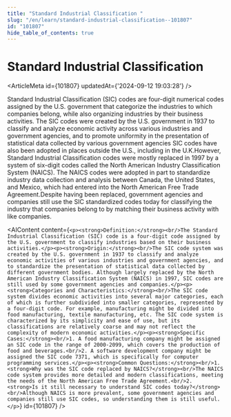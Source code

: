 ```yaml
---
title: "Standard Industrial Classification "
slug: "/en/learn/standard-industrial-classification--101807"
id: "101807"
hide_table_of_contents: true
---
```



# Standard Industrial Classification 

<ArticleMeta id={101807} updatedAt={'2024-09-12 19:03:28'} />
<div className='border-solid border-b border-t-0 my-4 border-[var(--ifm-color-gray-300)]' />

Standard Industrial Classification (SIC) codes are four-digit numerical codes assigned by the U.S. government that categorize the industries to which companies belong, while also organizing industries by their business activities. The SIC codes were created by the U.S. government in 1937 to classify and analyze economic activity across various industries and government agencies, and to promote uniformity in the presentation of statistical data collected by various government agencies SIC codes have also been adopted in places outside the U.S., including in the U.K.However, Standard Industrial Classification codes were mostly replaced in 1997 by a system of six-digit codes called the North American Industry Classification System (NAICS). The NAICS codes were adopted in part to standardize industry data collection and analysis between Canada, the United States, and Mexico, which had entered into the North American Free Trade Agreement.Despite having been replaced, government agencies and companies still use the SIC standardized codes today for classifying the industry that companies belong to by matching their business activity with like companies.

<AIContent content={`<p><strong>Definition:</strong><br/>The Standard Industrial Classification (SIC) code is a four-digit code assigned by the U.S. government to classify industries based on their business activities.</p><p><strong>Origin:</strong><br/>The SIC code system was created by the U.S. government in 1937 to classify and analyze economic activities of various industries and government agencies, and to standardize the presentation of statistical data collected by different government bodies. Although largely replaced by the North American Industry Classification System (NAICS) in 1997, SIC codes are still used by some government agencies and companies.</p><p><strong>Categories and Characteristics:</strong><br/>The SIC code system divides economic activities into several major categories, each of which is further subdivided into smaller categories, represented by a four-digit code. For example, manufacturing might be divided into food manufacturing, textile manufacturing, etc. The SIC code system is characterized by its simplicity and ease of use, but its classifications are relatively coarse and may not reflect the complexity of modern economic activities.</p><p><strong>Specific Cases:</strong><br/>1. A food manufacturing company might be assigned an SIC code in the range of 2000-2099, which covers the production of food and beverages.<br/>2. A software development company might be assigned the SIC code 7371, which is specifically for computer programming services.</p><p><strong>Common Questions:</strong><br/>1. <strong>Why was the SIC code replaced by NAICS?</strong><br/>The NAICS code system provides more detailed and modern classifications, meeting the needs of the North American Free Trade Agreement.<br/>2. <strong>Is it still necessary to understand SIC codes today?</strong><br/>Although NAICS is more prevalent, some government agencies and companies still use SIC codes, so understanding them is still useful.</p>`} id={101807} />
